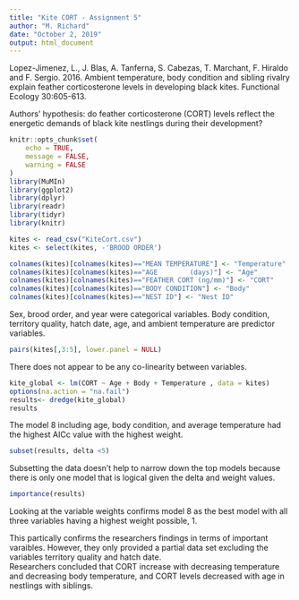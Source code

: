 ```yaml
---
title: "Kite CORT - Assignment 5"
author: "M. Richard"
date: "October 2, 2019"
output: html_document
---
```


Lopez-Jimenez, L., J. Blas, A. Tanferna, S. Cabezas, T. Marchant, F. Hiraldo and F. Sergio. 2016. Ambient temperature, body condition and sibling rivalry explain feather corticosterone levels in developing black kites. Functional Ecology 30:605-613. 

Authors' hypothesis: do feather corticosterone (CORT) levels reflect the energetic demands of black kite nestlings during their development?

```r
knitr::opts_chunk$set(
	echo = TRUE,
	message = FALSE,
	warning = FALSE
)
library(MuMIn)
library(ggplot2)
library(dplyr)
library(readr)
library(tidyr)
library(knitr)

kites <- read_csv("KiteCort.csv")
kites <- select(kites, -'BROOD ORDER')

colnames(kites)[colnames(kites)=="MEAN TEMPERATURE"] <- "Temperature"
colnames(kites)[colnames(kites)=="AGE        (days)"] <- "Age"
colnames(kites)[colnames(kites)=="FEATHER CORT (ng/mm)"] <- "CORT"
colnames(kites)[colnames(kites)=="BODY CONDITION"] <- "Body"
colnames(kites)[colnames(kites)=="NEST ID"] <- "Nest ID"
```
Sex, brood order, and year were categorical variables. 
Body condition, territory quality, hatch date, age, and ambient temperature are predictor variables. 
```r
pairs(kites[,3:5], lower.panel = NULL)
```





There does not appear to be any co-linearity between variables. 


```r
kite_global <- lm(CORT ~ Age + Body + Temperature , data = kites)
options(na.action = "na.fail")
results<- dredge(kite_global)
results
```

The model 8 including age, body condition, and average temperature had the highest AICc value with the highest weight. 

```r
subset(results, delta <5)

```

Subsetting the data doesn't help to narrow down the top models because there is only one model that is logical given the delta and weight values.

```r
importance(results)
```

Looking at the variable weights confirms model 8 as the best model with all three variables having a highest weight possible, 1. 

This partically confirms the researchers findings in terms of important varaibles. However, they only provided a partial data set excluding the variables territory quality and hatch date.  
Researchers concluded that CORT increase with decreasing temperature and decreasing body temperature, and CORT levels decreased with age in nestlings with siblings. 